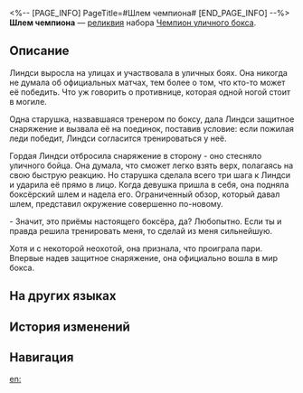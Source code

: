 <%-- [PAGE_INFO]
PageTitle=#Шлем чемпиона#
[END_PAGE_INFO] --%>
{{Реликвия Инфобокс
|id          = 61051
|Изображение = Предмет Шлем чемпиона.png
|Набор       = Чемпион уличного бокса
|Предмет     = Голова
|Упоминания  = 
}}
{{Описание|Головной убор для боксёров, обеспечивающий отличную защиту. Идеально облегает голову владельца.}}
'''Шлем чемпиона''' — [[реликвия]] набора [[Чемпион уличного бокса]].

==Описание==
Линдси выросла на улицах и участвовала в уличных боях. Она никогда не думала об официальных матчах, тем более о том, что кто-то может её победить. Что уж говорить о противнице, которая одной ногой стоит в могиле.

Одна старушка, назвавшаяся тренером по боксу, дала Линдси защитное снаряжение и вызвала её на поединок, поставив условие: если пожилая леди победит, Линдси согласится тренироваться у неё.

Гордая Линдси отбросила снаряжение в сторону - оно стесняло уличного бойца. Она думала, что сможет легко взять верх, полагаясь на свою быструю реакцию. Но старушка сделала всего три шага к Линдси и ударила её прямо в лицо. Когда девушка пришла в себя, она подняла боксёрский шлем и надела его. Ограниченный обзор, который давал шлем, представил окружение совершенно по-новому.

- Значит, это приёмы настоящего боксёра, да? Любопытно. Если ты и правда решила тренировать меня, то сделай из меня сильнейшую.

Хотя и с некоторой неохотой, она признала, что проиграла пари. Впервые надев защитное снаряжение, она официально вошла в мир бокса.

==На других языках==
{{На других языках
|en   = Champion's Headgear
|zhs  = 拳王的冠军护头
|zht  = 拳王的冠軍護頭
|ja   = チャンピオンの{{Rubi|王冠|おうかん}}ヘッドギア
|ko   = 격투왕의 챔피언 헤드 기어
|es   = Casco de la campeona
|fr   = Casque de championne
|ru   = Шлем чемпиона
|th   = Champion's Headgear
|vi   = Mũ Bảo Hộ Của Quyền Vương
|de   = Kopfschutz des Champions
|id   = Champion's Headgear
|pt   = Acessório de Cabeça da Campeã
}}

==История изменений==
{{История изменений|3.5}}

==Навигация==
{{Набор Реликвий Навбокс|Чемпион уличного бокса}}

[[en:]]